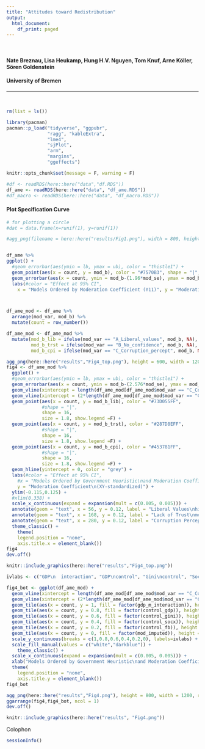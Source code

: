```yaml
---
title: "Attitudes toward Redistribution"
output:
  html_document:
    df_print: paged
---
```



$~$
$~$

#### **Nate Breznau, Lisa Heukamp, Hung H.V. Nguyen, Tom Knuf, Arne Köller, Sören Goldenstein**
#### **University of Bremen**

_____________________________________________________________________________

$~$
$~$



```r
rm(list = ls())
```


```r
library(pacman)
pacman::p_load("tidyverse", "ggpubr", 
               "ragg", "kableExtra", 
               "lme4", 
               "sjPlot",
               "arm",
               "margins",
               "ggeffects")

knitr::opts_chunk$set(message = F, warning = F)

```


```r
#df <- readRDS(here::here("data","df.RDS"))
df_ame <- readRDS(here::here("data", "df_ame.RDS"))
#df_macro <- readRDS(here::here("data", "df_macro.RDS"))

```



#### Plot Specification Curve

```r
# for plotting a circle
#dat = data.frame(x=runif(1), y=runif(1))

#agg_png(filename = here::here("results/Fig1.png"), width = 800, height = 500, res = 144)


df_ame %>%
ggplot() +
  #geom_errorbar(aes(ymin = lb, ymax = ub), color = "thistle1") +
  geom_point(aes(x = count, y = mod_b), color = "#7570B3", shape = "|", size = 3, show.legend =F) +
  geom_errorbar(aes(x = count, ymin = mod_b-(1.96*mod_se), ymax = mod_b+(1.96*mod_se)), color = "grey") +
  labs(#color = "Effect at 95% CI", 
    x = "Models Ordered by Moderation Coefficient (Y11)", y = "Moderation Coefficient")




```

```r
df_ame_mod <- df_ame %>%
  arrange(mod_var, mod_b) %>%
  mutate(count = row_number())

df_ame_mod <- df_ame_mod %>%
  mutate(mod_b_lib = ifelse(mod_var == "A_Liberal_values", mod_b, NA),
         mod_b_trst = ifelse(mod_var == "B_No_confidence", mod_b, NA),
         mod_b_cpi = ifelse(mod_var == "C_Corruption_percept", mod_b, NA))
```


```r
agg_png(here::here("results","Fig4_top.png"), height = 600, width = 1200, res = 144)
fig4 <- df_ame_mod %>%
  ggplot() +
  #geom_errorbar(aes(ymin = lb, ymax = ub), color = "thistle1") +
  geom_errorbar(aes(x = count, ymin = mod_b-(2.576*mod_se), ymax = mod_b+(2.576*mod_se)), color = "grey", width = 0) +
  geom_vline(xintercept = length(df_ame_mod[df_ame_mod$mod_var == "C_Corruption_percept",1])-0.5, color = "grey", linetype = "dashed") +
  geom_vline(xintercept = (2*length(df_ame_mod[df_ame_mod$mod_var == "C_Corruption_percept",1]))-0.5, color = "grey", linetype = "dashed") +
  geom_point(aes(x = count, y = mod_b_lib), color = "#73D055FF", 
             #shape = "|", 
             shape = 16,
             size = 1.8, show.legend =F) +
  geom_point(aes(x = count, y = mod_b_trst), color = "#287D8EFF", 
             #shape = "|", 
             shape = 16,
             size = 1.8, show.legend =F) +
  geom_point(aes(x = count, y = mod_b_cpi), color = "#453781FF", 
             #shape = "|", 
             shape = 16,
             size = 1.8, show.legend =F) +
  geom_hline(yintercept = 0, color = "grey") +
  labs(#color = "Effect at 95% CI", 
    #x = "Models Ordered by Government Heuristic\nand Moderation Coefficient (Y11)", 
    y = "Moderation Coefficient\n(XY-standardized)") +
  ylim(-0.115,0.125) +
  #xlim(0,338) +
  scale_x_continuous(expand = expansion(mult = c(0.005, 0.005))) +
  annotate(geom = "text", x = 56, y = 0.12, label = "Liberal Values\nhigh abstraction", color = "#73D055FF") +
  annotate(geom = "text", x = 168, y = 0.12, label = "Lack of Trust\nmedium abstraction", color = "#287D8EFF") +
  annotate(geom = "text", x = 280, y = 0.12, label = "Corruption Perceptions\nlow abstraction", color = "#453781FF") +
  theme_classic() +
    theme(
    legend.position = "none",
    axis.title.x = element_blank())
fig4
dev.off()

knitr::include_graphics(here::here("results","Fig4_top.png"))
```

```r
ivlabs <- c("GDP\n  interaction", "GDP\ncontrol", "Gini\ncontrol", "Socx\ncontrol", "% F.Born\ncontrol", "Imputed\nmoderator")

fig4_bot <- ggplot(df_ame_mod) +
  geom_vline(xintercept = length(df_ame_mod[df_ame_mod$mod_var == "C_Corruption_percept",1])-0.5, color = "grey", linetype = "dashed") +
  geom_vline(xintercept = (2*length(df_ame_mod[df_ame_mod$mod_var == "C_Corruption_percept",1]))-0.5, color = "grey", linetype = "dashed") +
  geom_tile(aes(x = count, y = 1, fill = factor(gdp_m_interaction)), height = 0.133, width = 0.3) +
  geom_tile(aes(x = count, y = 0.8, fill = factor(control_gdp)), height = 0.133, width = 0.3) +
  geom_tile(aes(x = count, y = 0.6, fill = factor(control_gini)), height = 0.133, width = 0.3) +
  geom_tile(aes(x = count, y = 0.4, fill = factor(control_socx)), height = 0.133, width = 0.3) +
  geom_tile(aes(x = count, y = 0.2, fill = factor(control_fb)), height = 0.133, width = 0.3) +
  geom_tile(aes(x = count, y = 0, fill = factor(mod_imputed)), height = 0.133, width = 0.3) +
  scale_y_continuous(breaks = c(1,0.8,0.6,0.4,0.2,0), labels=ivlabs) +
  scale_fill_manual(values = c("white","darkblue")) +
    theme_classic() +
  scale_x_continuous(expand = expansion(mult = c(0.005, 0.005))) +
  xlab("Models Ordered by Government Heuristic\nand Moderation Coefficient (Y11)") +
  theme(
    legend.position = "none",
    axis.title.y = element_blank())
fig4_bot
```
```r
agg_png(here::here("results","Fig4.png"), height = 800, width = 1200, res = 144)
ggarrange(fig4,fig4_bot, ncol = 1)
dev.off()

knitr::include_graphics(here::here("results", "Fig4.png"))
```


Colophon

```r
sessionInfo()
```